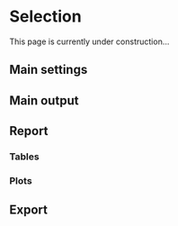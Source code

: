 # Selection {#sec-selection}

This page is currently under construction...

## Main settings

## Main output

## Report

### Tables

### Plots

## Export
